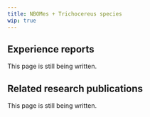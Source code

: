 ---
title: NBOMes + Trichocereus species
wip: true
---

## Experience reports

This page is still being written.

## Related research publications

This page is still being written.

